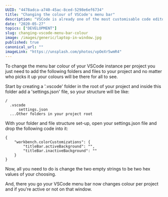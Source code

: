 ```yaml
---
UUID: "4478adca-a740-45ac-8ced-5298e6ef6734"
title: "Changing the colour of VSCode's menu bar"
description: "VSCode is already one of the most customisable code editors out there but did you know you can change the menu bar colour per project?"
date: "2020-05-27"
topics: ["DEVELOPMENT"]
slug: changing-vscode-menu-bar-colour
image: /images/generic/laptop-in-window.jpg
published: true
canonical_url: ""
imageLink: "https://unsplash.com/photos/vpOeXr5wmR4"
---
```


To change the menu bar colour of your VSCode instance per project you just need to add the following folders and files to your project and no matter who picks it up your colours will be there for all to see.

Start by creating a '.vscode' folder in the root of your project and inside this folder add a 'settings.json' file, so your structure will be like:

```
/
  .vscode
      settings.json
  ...Other folders in your project root
```

With your folder and file structure set-up, open your settings.json file and drop the following code into it:

```
{
    "workbench.colorCustomizations": {
        "titleBar.activeBackground": "",
        "titleBar.inactiveBackground": ""
    }
}
```

Now, all you need to do is change the two empty strings to be two hex values of your choosing.

And, there you go your VSCode menu bar now changes colour per project and if you're active or not on that window.

